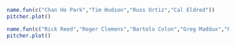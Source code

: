 ```{r}

name.fun(c("Chan Ho Park","Tim Hudson","Russ Ortiz","Cal Eldred"))
pitcher.plot()

```

```{r}
name.fun(c("Rick Reed","Roger Clemens","Bartolo Colon","Greg Maddux","Pedro Martinez"))
pitcher.plot()

```
